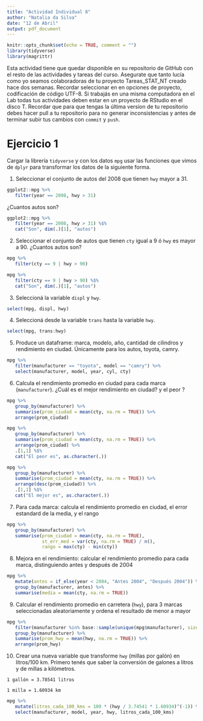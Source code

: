 ```yaml
---
title: "Actividad Individual 8"
author: "Natalia da Silva"
date: "12 de Abril"
output: pdf_document
---
```


```r
knitr::opts_chunk$set(echo = TRUE, comment = "")
library(tidyverse)
library(magrittr)
```

Esta actividad tiene que quedar disponible en su repositorio de GitHub con el resto de las actividades y tareas del curso. Asegurate que tanto lucía como yo seamos colaboradoras de tu proyecto Tareas_STAT_NT creado hace dos semanas.
Recordar seleccionar en en opciones de proyecto, codificación de código UTF-8.
Si trabajás en una misma computadora en el Lab todas tus actividades deben estar en un proyecto de RStudio en el disco T. Recordar que para que tengas la última version de tu repositorio debes hacer pull a tu repositorio para no generar inconsistencias y antes de terminar subir tus cambios con `commit` y `push`.

# Ejercicio 1
Cargar la librería `tidyverse` y con los datos `mpg` usar las funciones que vimos de `dplyr` para  transformar los datos de la siguiente forma. 


1. Seleccionar el conjunto de autos del 2008 que tienen `hwy` mayor a 31.

```r
ggplot2::mpg %>%
   filter(year == 2008, hwy > 31)
```

¿Cuantos autos son?

```r
ggplot2::mpg %>%
   filter(year == 2008, hwy > 31) %$%
   cat("Son", dim(.)[1], "autos")
```

2. Seleccionar el conjunto de autos que tienen `cty` igual a 9 ó `hwy` es mayor a 90. ¿Cuantos autos son? 

```r
mpg %>%
   filter(cty == 9 | hwy > 90)
```

```r
mpg %>%
   filter(cty == 9 | hwy > 90) %$%
   cat("Son", dim(.)[1], "autos")
```

3. Seleccioná la variable `displ` y `hwy`.

```r
select(mpg, displ, hwy)
```

4. Seleccioná desde la variable `trans` hasta la variable `hwy`.

```r
select(mpg, trans:hwy)
```

5. Produce un dataframe: marca, modelo, año, cantidad de cilindros y rendimiento en ciudad. Únicamente para los autos, toyota, camry. 

```r
mpg %>%
   filter(manufacturer == "toyota", model == "camry") %>%
   select(manufacturer, model, year, cyl, cty)
```

6. Calcula el rendimiento promedio en ciudad para cada marca (`manufacturer`). ¿Cuál es el mejor rendimiento en ciudad? y el peor ?  

```r
mpg %>%
   group_by(manufacturer) %>%
   summarise(prom_ciudad = mean(cty, na.rm = TRUE)) %>%
   arrange(prom_ciudad)
```


\fbox{\begin{minipage}{48em}
O luego de calcular el promedio podías filtrar el máximo y el mínimo.
\end{minipage}}

```r
mpg %>%
   group_by(manufacturer) %>%
   summarise(prom_ciudad = mean(cty, na.rm = TRUE)) %>%
   arrange(prom_ciudad) %>%
   .[1,1] %$%
   cat("El peor es", as.character(.))
```

```r
mpg %>%
   group_by(manufacturer) %>%
   summarise(prom_ciudad = mean(cty, na.rm = TRUE)) %>%
   arrange(desc(prom_ciudad)) %>%
   .[1,1] %$%
   cat("El mejor es", as.character(.))
```

7. Para cada marca: calcula el rendimiento promedio en ciudad, el error estandard de la media, y el rango

```r
mpg %>%
   group_by(manufacturer) %>%
   summarise(prom_ciudad = mean(cty, na.rm = TRUE),
             st_err_med = var(cty, na.rm = TRUE) / n(),
             rango = max(cty) - min(cty))
```


\fbox{\begin{minipage}{48em}
Recordar que el error est{andar **de la media** es sigma dividido sqrt n}
\end{minipage}}

8. Mejora en el rendimiento: calcular el rendimiento promedio para cada marca, distinguiendo antes y después de 2004

```r
mpg %>%
   mutate(antes = if_else(year < 2004, "Antes 2004", "Después 2004")) %>%
   group_by(manufacturer, antes) %>%
   summarise(media = mean(cty, na.rm = TRUE))
```

9. Calcular el rendimiento promedio en carretera (`hwy`), para 3 marcas seleccionadas aleatoriamente y ordena el resultado de menor a mayor

```r
mpg %>%
   filter(manufacturer %in% base::sample(unique(mpg$manufacturer), size = 3)) %>%
   group_by(manufacturer) %>%
   summarise(prom_hwy = mean(hwy, na.rm = TRUE)) %>%
   arrange(prom_hwy)
```

10. Crear una nueva variable que transforme `hwy` (millas por galón) en litros/100 km. Primero tenés que saber la conversión de galones a litros y de millas a kilómetros.

`1 gallón = 3.78541 litros`

`1 milla = 1.60934 km`

```r
mpg %>%
   mutate(litros_cada_100_kms = 100 * (hwy / 3.74541 * 1.60934)^(-1)) %>%
   select(manufacturer, model, year, hwy, litros_cada_100_kms)
```


\fbox{\begin{minipage}{48em}
10/10.
\end{minipage}}